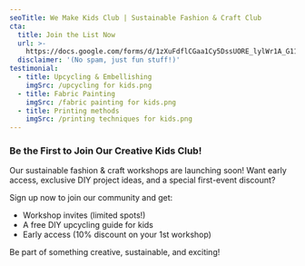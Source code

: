 ```yaml
---
seoTitle: We Make Kids Club | Sustainable Fashion & Craft Club
cta:
  title: Join the List Now
  url: >-
    https://docs.google.com/forms/d/1zXuFdflCGaa1Cy5DssUORE_lylWr1A_G11lBxmnirxk/edit
  disclaimer: '(No spam, just fun stuff!)'
testimonial:
  - title: Upcycling & Embellishing
    imgSrc: /upcycling for kids.png
  - title: Fabric Painting
    imgSrc: /fabric painting for kids.png
  - title: Printing methods
    imgSrc: /printing techniques for kids.png
---
```


### Be the First to Join Our Creative Kids Club!

Our sustainable fashion & craft workshops are launching soon! Want early access, exclusive DIY project ideas, and a special first-event discount?

Sign up now to join our community and get:

* Workshop invites (limited spots!)
* A free DIY upcycling guide for kids
* Early access (10% discount on your 1st workshop)

Be part of something creative, sustainable, and exciting!
